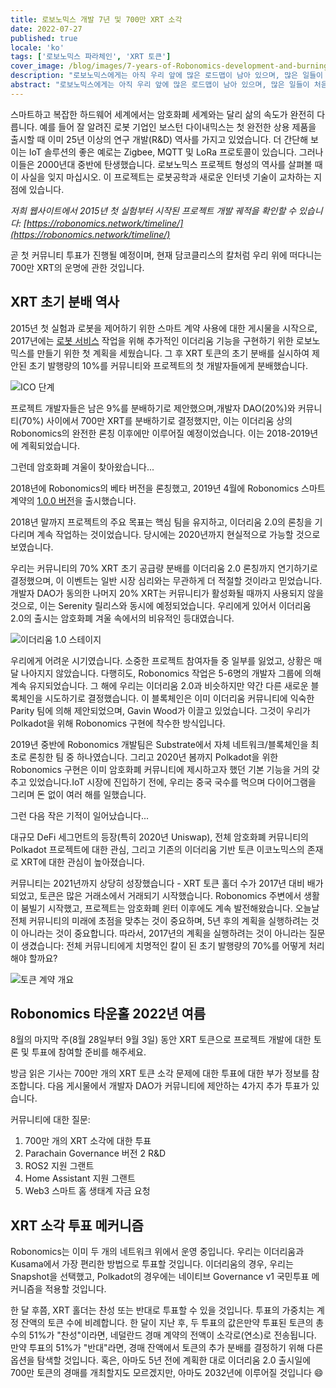 ```yaml
---
title: 로보노믹스 개발 7년 및 700만 XRT 소각
date: 2022-07-27
published: true
locale: 'ko'
tags: ['로보노믹스 파라체인', 'XRT 토큰']
cover_image: /blog/images/7-years-of-Robonomics-development-and-burning-7-million-XRT/7-years-of-Robonomics-development-and-burning-7-million-XRT.jpg
description: "로보노믹스에게는 아직 우리 앞에 많은 로드맵이 남아 있으며, 많은 일들이 처음으로 일어날 것입니다."
abstract: "로보노믹스에게는 아직 우리 앞에 많은 로드맵이 남아 있으며, 많은 일들이 처음으로 일어날 것입니다."
---
```


스마트하고 복잡한 하드웨어 세계에서는 암호화폐 세계와는 달리 삶의 속도가 완전히 다릅니다. 예를 들어 잘 알려진 로봇 기업인 보스턴 다이내믹스는 첫 완전한 상용 제품을 출시할 때 이미 25년 이상의 연구 개발(R&D) 역사를 가지고 있었습니다. 더 간단해 보이는 IoT 솔루션의 좋은 예로는 Zigbee, MQTT 및 LoRa 프로토콜이 있습니다. 그러나 이들은 2000년대 중반에 탄생했습니다. 로보노믹스 프로젝트 형성의 역사를 살펴볼 때 이 사실을 잊지 마십시오. 이 프로젝트는 로봇공학과 새로운 인터넷 기술이 교차하는 지점에 있습니다.

*저희 웹사이트에서 2015년 첫 실험부터 시작된 프로젝트 개발 궤적을 확인할 수 있습니다: [https://robonomics.network/timeline/](https://robonomics.network/timeline/)*

곧 첫 커뮤니티 투표가 진행될 예정이며, 현재 담코클리스의 칼처럼 우리 위에 떠다니는 700만 XRT의 운명에 관한 것입니다.

## XRT 초기 분배 역사

2015년 첫 실험과 로봇을 제어하기 위한 스마트 계약 사용에 대한 게시물을 시작으로, 2017년에는 [로봇 서비스](https://en.wikipedia.org/wiki/Robot_as_a_service) 작업을 위해 추가적인 이더리움 기능을 구현하기 위한 로보노믹스를 만들기 위한 첫 계획을 세웠습니다. 그 후 XRT 토큰의 초기 분배를 실시하여 제안된 초기 발행량의 10%를 커뮤니티와 프로젝트의 첫 개발자들에게 분배했습니다.

![ICO 단계](/blog/images/7-years-of-Robonomics-development-and-burning-7-million-XRT/7-years-img-1.png)

프로젝트 개발자들은 남은 9%를 분배하기로 제안했으며,개발자 DAO(20%)와 커뮤니티(70%) 사이에서 700만 XRT를 분배하기로 결정했지만, 이는 이더리움 상의 Robonomics의 완전한 론칭 이후에만 이루어질 예정이었습니다. 이는 2018-2019년에 계획되었습니다.

그런데 암호화폐 겨울이 찾아왔습니다...

2018년에 Robonomics의 베타 버전을 론칭했고, 2019년 4월에 Robonomics 스마트 계약의 [1.0.0 버전](https://github.com/airalab/robonomics_contracts/releases/tag/v1.0)을 출시했습니다.

2018년 말까지 프로젝트의 주요 목표는 핵심 팀을 유지하고, 이더리움 2.0의 론칭을 기다리며 계속 작업하는 것이었습니다. 당시에는 2020년까지 현실적으로 가능할 것으로 보였습니다.

우리는 커뮤니티의 70% XRT 초기 공급량 분배를 이더리움 2.0 론칭까지 연기하기로 결정했으며, 이 이벤트는 일반 시장 심리와는 무관하게 더 적절할 것이라고 믿었습니다. 개발자 DAO가 동의한 나머지 20% XRT는 커뮤니티가 활성화될 때까지 사용되지 않을 것으로, 이는 Serenity 릴리스와 동시에 예정되었습니다. 우리에게 있어서 이더리움 2.0의 출시는 암호화폐 겨울 속에서의 비유적인 등대였습니다.

![이더리움 1.0 스테이지](/blog/images/7-years-of-Robonomics-development-and-burning-7-million-XRT/7-years-img-2.png)

우리에게 어려운 시기였습니다. 소중한 프로젝트 참여자들 중 일부를 잃었고, 상황은 매달 나아지지 않았습니다. 다행히도, Robonomics 작업은 5-6명의 개발자 그룹에 의해 계속 유지되었습니다. 그 해에 우리는 이더리움 2.0과 비슷하지만 약간 다른 새로운 블록체인을 시도하기로 결정했습니다. 이 블록체인은 이미 이더리움 커뮤니티에 익숙한 Parity 팀에 의해 제안되었으며, Gavin Wood가 이끌고 있었습니다. 그것이 우리가 Polkadot을 위해 Robonomics 구현에 착수한 방식입니다.

2019년 중반에 Robonomics 개발팀은 Substrate에서 자체 네트워크/블록체인을 최초로 론칭한 팀 중 하나였습니다. 그리고 2020년 봄까지 Polkadot을 위한 Robonomics 구현은 이미 암호화폐 커뮤니티에 제시하고자 했던 기본 기능을 거의 갖추고 있었습니다.IoT 시장에 진입하기 전에, 우리는 중국 국수를 먹으며 다이어그램을 그리며 돈 없이 여러 해를 일했습니다.

그런 다음 작은 기적이 일어났습니다...

대규모 DeFi 세그먼트의 등장(특히 2020년 Uniswap), 전체 암호화폐 커뮤니티의 Polkadot 프로젝트에 대한 관심, 그리고 기존의 이더리움 기반 토큰 이코노믹스의 존재로 XRT에 대한 관심이 높아졌습니다.

커뮤니티는 2021년까지 상당히 성장했습니다 - XRT 토큰 홀더 수가 2017년 대비 배가되었고, 토큰은 많은 거래소에서 거래되기 시작했습니다. Robonomics 주변에서 생활이 붐빌기 시작했고, 프로젝트는 암호화폐 윈터 이후에도 계속 발전해왔습니다. 오늘날 전체 커뮤니티의 미래에 초점을 맞추는 것이 중요하며, 5년 후의 계획을 실행하려는 것이 아니라는 것이 중요합니다. 따라서, 2017년의 계획을 실행하려는 것이 아니라는 질문이 생겼습니다: 전체 커뮤니티에게 치명적인 칼이 된 초기 발행량의 70%를 어떻게 처리해야 할까요?

![토큰 계약 개요](/blog/images/7-years-of-Robonomics-development-and-burning-7-million-XRT/7-years-img-3.png)

## Robonomics 타운홀 2022년 여름

8월의 마지막 주(8월 28일부터 9월 3일) 동안 XRT 토큰으로 프로젝트 개발에 대한 토론 및 투표에 참여할 준비를 해주세요.

방금 읽은 기사는 700만 개의 XRT 토큰 소각 문제에 대한 투표에 대한 부가 정보를 참조합니다. 다음 게시물에서 개발자 DAO가 커뮤니티에 제안하는 4가지 추가 투표가 있습니다.

커뮤니티에 대한 질문:

1. 700만 개의 XRT 소각에 대한 투표
2. Parachain Governance 버전 2 R&D
3. ROS2 지원 그랜트
4. Home Assistant 지원 그랜트
5. Web3 스마트 홈 생태계 자금 요청

## XRT 소각 투표 메커니즘

Robonomics는 이미 두 개의 네트워크 위에서 운영 중입니다. 우리는 이더리움과 Kusama에서 가장 편리한 방법으로 투표할 것입니다. 이더리움의 경우, 우리는 Snapshot을 선택했고, Polkadot의 경우에는 네이티브 Governance v1 국민투표 메커니즘을 적용할 것입니다.

한 달 후쯤, XRT 홀더는 찬성 또는 반대로 투표할 수 있을 것입니다. 투표의 가중치는 계정 잔액의 토큰 수에 비례합니다. 한 달이 지난 후, 두 투표의 값은만약 투표된 토큰의 총 수의 51%가 "찬성"이라면, 네덜란드 경매 계약의 전액이 소각로(연소)로 전송됩니다. 만약 투표의 51%가 "반대"라면, 경매 잔액에서 토큰의 추가 분배를 결정하기 위해 다른 옵션을 탐색할 것입니다. 혹은, 아마도 5년 전에 계획한 대로 이더리움 2.0 출시일에 700만 토큰의 경매를 개최할지도 모르겠지만, 아마도 2032년에 이루어질 것입니다 😄